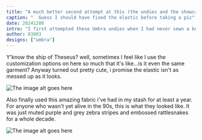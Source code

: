 ```yaml
---
title: "A much better second attempt at this (the undies and the showcase post)"
caption: "  Guess I should have fixed the elastic before taking a pic"
date: 20241208
intro: "I first attempted these Umbra undies when I had never sewn a knit before, and it was a hot mess. But these are way cuter, and gave me an excuse to finally use this 90's AF fashion fabric"
author: 83003
designs: ["umbra"]
---
```


Y'know the ship of Theseus? well, sometimes I feel like I use the customization options on here so much that it's like...is it even the same garment? Anyway turned out pretty cute, i promise the elastic isn't as messed up as it looks. 

![The image alt goes here](https://imagedelivery.net/ouSuR9yY1bHt-fuAokSA5Q/showcase-a-much-better-second-attempt-at-this-1/public "Accent Wall")

Also finally used this amazing fabric i've had in my stash for at least a year. For anyone who wasn't yet alive in the 90s, this is what they looked like. It was just muted purple and grey zebra stripes and embossed rattlesnakes for a whole decade.



![The image alt goes here](https://imagedelivery.net/ouSuR9yY1bHt-fuAokSA5Q/showcase-a-much-better-second-attempt-at-this-2/public "The snake's name is No Fear")

